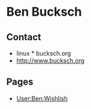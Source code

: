 = Ben Bucksch =

== Contact ==
* linux * bucksch.org
* http://www.bucksch.org

== Pages ==

* [[User:Ben:Wishlish]]